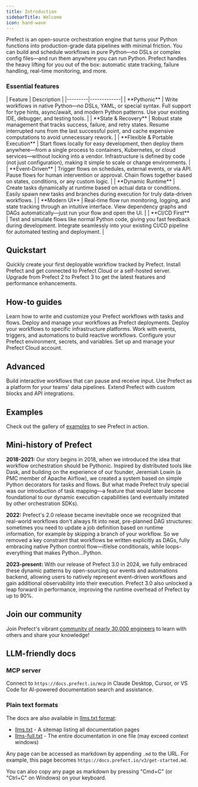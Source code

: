 ```yaml
---
title: Introduction
sidebarTitle: Welcome
icon: hand-wave
---
```

Prefect is an open-source orchestration engine that turns your Python functions into production-grade data pipelines with minimal friction. You can build and schedule workflows in pure Python—no DSLs or complex config files—and run them anywhere you can run Python. Prefect handles the heavy lifting for you out of the box: automatic state tracking, failure handling, real-time monitoring, and more.


### Essential features
<div className="t-full-width">
| Feature | Description |
|---------|-------------|
| **Pythonic** | Write workflows in native Python—no DSLs, YAML, or special syntax. Full support for type hints, async/await, and modern Python patterns. Use your existing IDE, debugger, and testing tools. |
| **State & Recovery** | Robust state management that tracks success, failure, and retry states. Resume interrupted runs from the last successful point, and cache expensive computations to avoid unnecessary rework. |
| **Flexible & Portable Execution** | Start flows locally for easy development, then deploy them anywhere—from a single process to containers, Kubernetes, or cloud services—without locking into a vendor. Infrastructure is defined by code (not just configuration), making it simple to scale or change environments. |
| **Event-Driven** | Trigger flows on schedules, external events, or via API. Pause flows for human intervention or approval. Chain flows together based on states, conditions, or any custom logic. |
| **Dynamic Runtime** | Create tasks dynamically at runtime based on actual data or conditions. Easily spawn new tasks and branches during execution for truly data-driven workflows. |
| **Modern UI** | Real-time flow run monitoring, logging, and state tracking through an intuitive interface. View dependency graphs and DAGs automatically—just run your flow and open the UI. |
| **CI/CD First** | Test and simulate flows like normal Python code, giving you fast feedback during development. Integrate seamlessly into your existing CI/CD pipeline for automated testing and deployment. |
</div>

## Quickstart

<CardGroup cols={3}>
  <Card title="Quickstart" icon="rocket" href="/v3/get-started/quickstart">
    Quickly create your first deployable workflow tracked by Prefect.
  </Card>
  <Card title="Install Prefect" icon="download" href="/v3/get-started/install">
    Install Prefect and get connected to Prefect Cloud or a self-hosted server.
  </Card>
  <Card title="Upgrade to Prefect 3" icon="sparkles" href="/v3/how-to-guides/migrate/upgrade-to-prefect-3">
    Upgrade from Prefect 2 to Prefect 3 to get the latest features and performance enhancements.
  </Card>
</CardGroup>

## How-to guides

<CardGroup cols={3}>
  <Card title="Build workflows" icon="code" href="/v3/how-to-guides/workflows/write-and-run">
    Learn how to write and customize your Prefect workflows with tasks and flows.
  </Card>
  <Card title="Deploy workflows" icon="rocket" href="/v3/how-to-guides/deployments/create-deployments">
    Deploy and manage your workflows as Prefect deployments.
  </Card>
  <Card title="Configure infrastructure" icon="city" href="/v3/how-to-guides/deployment_infra/managed">
    Deploy your workflows to specific infrastructure platforms.
  </Card>
  <Card title="Set up automations" icon="robot" href="/v3/how-to-guides/automations/creating-automations">
    Work with events, triggers, and automations to build reactive workflows.
  </Card>
  <Card title="Configure Prefect" icon="gears" href="/v3/how-to-guides/configuration/manage-settings">
    Configure your Prefect environment, secrets, and variables.
  </Card>
  <Card title="Use Prefect Cloud" icon="cloud" href="/v3/how-to-guides/cloud/connect-to-cloud">
    Set up and manage your Prefect Cloud account.
  </Card>
</CardGroup>


## Advanced

<CardGroup cols={3}>
  <Card title="Interactive workflows" icon="terminal" href="/v3/advanced/interactive">
    Build interactive workflows that can pause and receive input.
  </Card>
  <Card title="Platform engineering" icon="building" href="/v3/advanced/infrastructure-as-code">
    Use Prefect as a platform for your teams' data pipelines.
  </Card>
  <Card title="Extend Prefect" icon="puzzle-piece" href="/v3/advanced/api-client">
    Extend Prefect with custom blocks and API integrations.
  </Card>
</CardGroup>


## Examples

Check out the gallery of [examples](/v3/examples/index) to see Prefect in action.

## Mini-history of Prefect

**2018-2021:** Our story begins in 2018, when we introduced the idea that workflow orchestration should be Pythonic.
Inspired by distributed tools like Dask, and building on the experience of our founder, Jeremiah Lowin (a PMC member of Apache Airflow), we created a system based on simple Python decorators for tasks and flows.
But what made Prefect truly special was our introduction of task mapping—a feature that would later become foundational to our dynamic execution capabilities (and eventually imitated by other orchestration SDKs).


**2022:** Prefect's 2.0 release became inevitable once we recognized that real-world workflows don't always fit into neat, pre-planned DAG structures: sometimes you need to update a job definition based on runtime information, for example by skipping a branch of your workflow.
So we removed a key constraint that workflows be written explicitly as DAGs, fully embracing native Python control flow—if/else conditionals, while loops-everything that makes Python…Python.


**2023-present:** With our release of Prefect 3.0 in 2024, we fully embraced these dynamic patterns by open-sourcing our events and automations backend, allowing users to natively represent event-driven workflows and gain additional observability into their execution.
Prefect 3.0 also unlocked a leap forward in performance, improving the runtime overhead of Prefect by up to 90%.


## Join our community

Join Prefect's vibrant [community of nearly 30,000 engineers](/contribute/index/) to learn with others and share your knowledge!

## LLM-friendly docs

### MCP server 

Connect to `https://docs.prefect.io/mcp` in Claude Desktop, Cursor, or VS Code for AI-powered documentation search and assistance.

### Plain text formats

The docs are also available in [llms.txt format](https://llmstxt.org/):
* [llms.txt](https://docs.prefect.io/llms.txt) - A sitemap listing all documentation pages
* [llms-full.txt](https://docs.prefect.io/llms-full.txt) - The entire documentation in one file (may exceed context windows)

Any page can be accessed as markdown by appending `.md` to the URL. For example, this page becomes `https://docs.prefect.io/v3/get-started.md`.

You can also copy any page as markdown by pressing "Cmd+C" (or "Ctrl+C" on Windows) on your keyboard.

